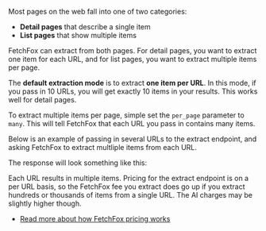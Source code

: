 
Most pages on the web fall into one of two categories:

- **Detail pages** that describe a single item
- **List pages** that show multiple items

FetchFox can extract from both pages. For detail pages, you want to extract one item for each URL, and for list pages, you want to extract multiple items per page.

The **default extraction mode** is to extract **one item per URL**. In this mode, if you pass in 10 URLs, you will get exactly 10 items in your results. This works well for detail pages.

To extract multiple items per page, simple set the `per_page` parameter to `many`. This will tell FetchFox that each URL you pass in contains many items.

Below is an example of passing in several URLs to the extract endpoint, and asking FetchFox to extract multliple items from each URL.

<ExtractManyRequest />

The response will look something like this:

<ExtractManyResponse />

Each URL results in multiple items. Pricing for the extract endpoint is on a per URL basis, so the FetchFox fee you extract does go up if you extract hundreds or thousands of items from a single URL. The AI charges may be slightly higher though.

- [Read more about how FetchFox pricing works](/pricing)